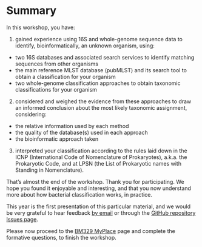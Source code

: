 # Summary

In this workshop, you have:

1. gained experience using 16S and whole-genome sequence data to identify, bioinformatically, an unknown organism, using:
  - two 16S databases and associated search services to identify matching sequences from other organisms
  - the main reference MLST database (pubMLST) and its search tool to obtain a classification for your organism
  - two whole-genome classification approaches to obtain taxonomic classifications for your organism
2. considered and weighed the evidence from these approaches to draw an informed conclusion about the most likely taxonomic assignment, considering:
  - the relative information used by each method
  - the quality of the database(s) used in each approach
  - the bioinformatic approach taken
3. interpreted your classification according to the rules laid down in the ICNP (International Code of Nomenclature of Prokaryotes), a.k.a. the Prokaryotic Code, and at LPSN (the List of Prokaryotic names with Standing in Nomenclature).


::: { .callout-warning title="Thank you" }
That's almost the end of the workshop. Thank you for participating. We hope you found it enjoyable and interesting, and that you now understand more about how bacterial classification works, in practice.

This year is the first presentation of this particular material, and we would be very grateful to hear feedback [by email](mailto:{{< var admin.email >}}) or through the [GitHub repository Issues page]({{< var github.issues >}}).
:::

::: { .callout-tip title="Completing the workshop" }
Please now proceed to the [BM329 MyPlace](https://classes.myplace.strath.ac.uk/course/view.php?id=21635) page and complete the formative questions, to finish the workshop.
:::